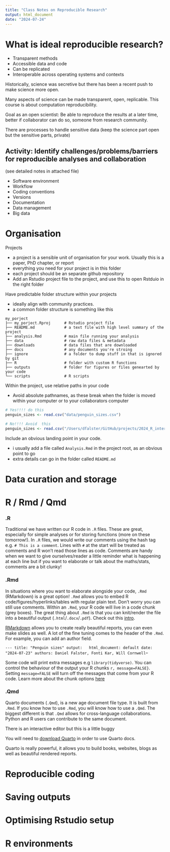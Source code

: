```yaml
---
title: "Class Notes on Reproducible Research"
output: html_document
date: "2024-07-24"
---
```



# What is ideal reproducible research?

- Transparent methods
- Accessible data and code
- Can be replicated
- Interoperable across operating systems and contexts

Historically, science was secretive but there has been a recent push to make science more open.

Many aspects of science can be made transparent, open, replicable. This course is about computation reproducibility.

Goal as an open scientist: Be able to reproduce the results at a later time, better if collaborator can do so, someone from research community.

There are processes to handle sensitive data (keep the science part open but the sensitive parts, private)

## Activity: Identify challenges/problems/barriers for reproducible analyses and collaboration

(see detailed notes in attached file)

- Software environment
- Workflow
- Coding conventions
- Versions
- Documentation
- Data management
- Big data

# Organisation

Projects

- a project is a sensible unit of organisation for your work. Usually this is a paper, PhD chapter, or report
- everything you need for your project is in this folder
- each project should be an separate github repository
- Add an Rstudio project file to the project, and use this to open Rstduio in the right folder

Have predictable folder structure within your projects

- ideally align with community practices. 
- a common folder structure is something like this
```
my_porject
├── my_porject.Rproj      # Rstudio project file
├── README.md             # a text file with high level summary of the project
├── analysis.Rmd          # main file running your analysis
├── data                  # raw data files & metadata
├── downloads             # data files that are downloaded
├── docs                  # any documents you're stroing
├── ignore                # a folder to dump stuff in that is ignored by git
├── R                     # folder with custom R functions
├── outputs               # folder for figures or files genearted by your code
└── scripts               # R scripts 
```

Within the project, use relative paths in your code

- Avoid absolute pathnames, as these break when the folder is moved within your computer or to your collaborators computer

```r
# Yes!!!! do this
penguin_sizes <- read.csv("data/penguin_sizes.csv")

# No!!!! Avoid  this
penguin_sizes <- read.csv("/Users/dfalster/GitHub/projects/2024_R_intermediate_UNSW/data/penguin_sizes.csv")
```

Include an obvious landing point in your code. 

- i usually add a file called `Analysis.Rmd` in the project root, as an obvious point to go
- extra details can go in the folder called `README.md`

# Data curation and storage

# R / Rmd / Qmd

### .R 
Traditional we have written our R code in `.R` files. These are great, especially for simple analyses or for storing functions (more on these tomorrow!). In `.R` files, we would write our comments using  the hash tag e.g. `# This is a comment`. Lines with `#` at the start will be treated as comments and R won't read those lines as code. Comments are handy when we want to give ourselves/reader a little reminder what is happening at each line but if you want to elaborate or talk about the maths/stats, comments are a bit clunky!

### .Rmd
In situations where you want to elaborate alongside your code, `.Rmd` (RMarkdown) is a great option! `.Rmd` allows you to embed R code/figures/hyperlinks/tables with regular plain text. Don't worry you can still use comments. Within an `.Rmd`, your R code will live in a code chunk (grey boxes). The great thing about `.Rmd` is that you can knit/render the file into a beautiful output (`.html`/`.docx`/`.pdf`). Check out this [intro](https://rmarkdown.rstudio.com/articles_intro.html).

[RMarkdown](https://rmarkdown.rstudio.com/index.html) allows you to create really beautiful reports, you can even make slides as well. A lot of the fine tuning comes to the header of the `.Rmd`. For example, you can add an author field.

```---
title: "Penguin sizes"
output:
  html_document: default
date: "2024-07-23"
authors: Daniel Falster, Fonti Kar, Will Cornwell
```--

Some code will print extra messages e.g `library(tidyverse)`. You can control the behaviour of the output your R chunks `r, message=FALSE}`. Setting `message=FALSE` will turn off the messages that come from your R code. Learn more about the chunk options [here](https://rmarkdown.rstudio.com/lesson-3.html) 

### .Qmd

Quarto documents (`.Qmd`), is a new age document file type. It is built from `.Rmd`. If you know how to use `.Rmd`, you will know how to use a `.Qmd`. The biggest different is that `.Qmd` allows for cross-language collaborations.  Python and R users can contribute to the same document. 

There is an interactive editor but this is a little buggy

You will need to [download Quarto](https://quarto.org/docs/get-started/) in order to use Quarto docs. 

Quarto is really powerful, it allows you to build books, websites, blogs as well as beautiful rendered reports. 


# Reproducible coding

# Saving outputs

# Optimising Rstudio setup

# R environments



